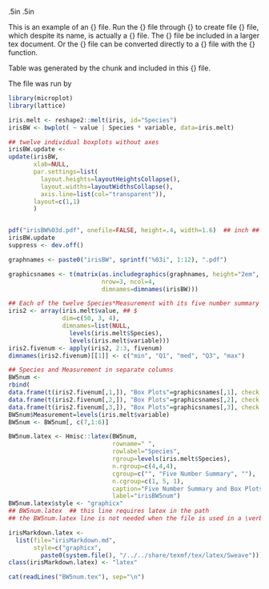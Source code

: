 \oddsidemargin  .5in
\evensidemargin .5in

\setkeys{Gin}{width=.25\textwidth}


This is an example of an {\tt Rmarkdown} file.  Run the
{\tt irisMarkdown.Rmd} file through {\tt knit} to create file
{\tt irisMarkdown.md} file, which despite its name, is actually a {\tt tex}
file.  The {\tt irisMarkdown.md} file be included in a larger tex
document.  Or the {\tt irisMarkdown.md} file can be converted directly to a
{\tt pdf} file with the {\tt Hmiwsc::dvi} function.

Table \ref{irisBW5num} was generated by the
\verb:```{r construct, include=FALSE}:
chunk and included in this {\tt Rmd} file.

The file was run by
\begin{verbatim}
knitr::knit("irisMarkdown.Rmd")
options(latexcmd='pdflatex')
options(dviExtension='pdf')
options(xdvicmd='open') ## Macintosh, Windows, SMP linux
## see ?microplot for xdvicmd for other linux systems
Hmisc::dvi(irisMarkdown.latex, width=8.5, height=11, nomargins=FALSE)
\end{verbatim}

```r
library(microplot)
library(lattice)

iris.melt <- reshape2::melt(iris, id="Species")
irisBW <- bwplot( ~ value | Species * variable, data=iris.melt)

## twelve individual boxplots without axes
irisBW.update <-
update(irisBW,
       xlab=NULL,
       par.settings=list(
         layout.heights=layoutHeightsCollapse(),
         layout.widths=layoutWidthsCollapse(),
         axis.line=list(col="transparent")),
       layout=c(1,1)
       )


pdf("irisBW%03d.pdf", onefile=FALSE, height=.4, width=1.6)  ## inch ## BB = 0 0 216 28
irisBW.update
suppress <- dev.off()

graphnames <- paste0("irisBW", sprintf("%03i", 1:12), ".pdf")

graphicsnames <- t(matrix(as.includegraphics(graphnames, height="2em", raise="-1.3ex"),
                          nrow=3, ncol=4,
                          dimnames=dimnames(irisBW)))

## Each of the twelve Species*Measurement with its five number summary
iris2 <- array(iris.melt$value, ## $
               dim=c(50, 3, 4),
               dimnames=list(NULL,
                 levels(iris.melt$Species),
                 levels(iris.melt$variable)))
iris2.fivenum <- apply(iris2, 2:3, fivenum)
dimnames(iris2.fivenum)[[1]] <- c("min", "Q1", "med", "Q3", "max")

## Species and Measurement in separate columns
BW5num <-
rbind(
data.frame(t(iris2.fivenum[,1,]), "Box Plots"=graphicsnames[,1], check.names=FALSE),
data.frame(t(iris2.fivenum[,2,]), "Box Plots"=graphicsnames[,2], check.names=FALSE),
data.frame(t(iris2.fivenum[,3,]), "Box Plots"=graphicsnames[,3], check.names=FALSE))
BW5num$Measurement=levels(iris.melt$variable)
BW5num <- BW5num[, c(7,1:6)]

BW5num.latex <- Hmisc::latex(BW5num,
                             rowname=" ",
                             rowlabel="Species",
                             rgroup=levels(iris.melt$Species),
                             n.rgroup=c(4,4,4),
                             cgroup=c("", "Five Number Summary", ""),
                             n.cgroup=c(1, 5, 1),
                             caption="Five Number Summary and Box Plots for each Species and Measurement.",
                             label="irisBW5num")
BW5num.latex$style <- "graphicx"
## BW5num.latex  ## this line requires latex in the path
## the BW5num.latex line is not needed when the file is used in a \verb:\input: statement.

irisMarkdown.latex <-
  list(file="irisMarkdown.md",
       style=c("graphicx",
         paste0(system.file(), "/../../share/texmf/tex/latex/Sweave")))
class(irisMarkdown.latex) <- "latex"
```

```r
cat(readLines("BW5num.tex"), sep="\n")
```

